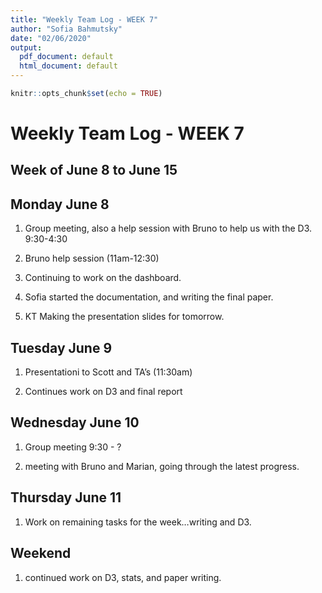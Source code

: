 ```yaml
---
title: "Weekly Team Log - WEEK 7"
author: "Sofia Bahmutsky"
date: "02/06/2020"
output:
  pdf_document: default
  html_document: default
---
```


```r
knitr::opts_chunk$set(echo = TRUE)
```
# Weekly Team Log - WEEK 7

## Week of June 8 to June 15

## Monday June 8

1. Group meeting, also a help session with Bruno to help us with the D3. 9:30-4:30

2. Bruno help session (11am-12:30)

3. Continuing to work on the dashboard.

4. Sofia started the documentation, and writing the final paper.

5. KT Making the presentation slides for tomorrow.


## Tuesday June 9

1. Presentationi to Scott and TA's (11:30am)

2. Continues work on D3 and final report


## Wednesday June 10

1. Group meeting 9:30 - ?

2. meeting with Bruno and Marian, going through the latest progress.


## Thursday June 11

1. Work on remaining tasks for the week...writing and D3.

## Weekend

1. continued work on D3, stats, and paper writing.
